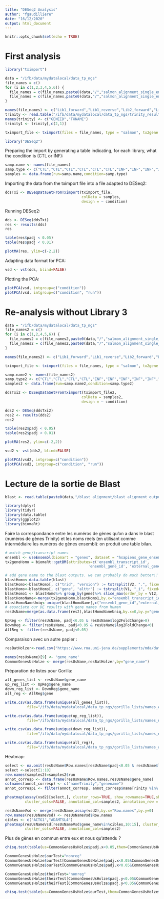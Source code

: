 ```yaml
---
title: "DESeq2 Analysis"
author: "fgaudilliere"
date: "16/12/2020"
output: html_document
---
```


```r
knitr::opts_chunk$set(echo = TRUE)
```

# First analysis

```r
library("tximport")
```

```r
data = "/ifb/data/mydatalocal/data_tp_ngs"
file_names = c()
for (i in c(1,2,3,4,5,6)) {
  file_names = c(file_names,paste0(data,"/","salmon_alignment_single_end",i,"_forward","/","quant.sf"))
  file_names = c(file_names,paste0(data,"/","salmon_alignment_single_end",i,"_reverse","/","quant.sf"))
}
```


```r
names(file_names) <- c("Lib1_forward","Lib1_reverse","Lib2_forward","Lib2_reverse","Lib3_forward","Lib3_reverse","Lib4_forward","Lib4_reverse","Lib5_forward","Lib5_reverse","Lib6_forward","Lib6_reverse")
trinity <- read.table("/ifb/data/mydatalocal/data_tp_ngs/trinity_results/Trinity_RF.fasta.gene_trans_map")
names(trinity) <- c("GENEID","TXNAME")
trinity1 <- trinity[,c(2,1)]
```


```r
tximport_file <- tximport(files = file_names, type = "salmon", tx2gene = trinity1)
```

```r
library("DESeq2")
```

Preparing the import by generating a table indicating, for each library, what the condition is (CTL or INF):

```r
samp.name <- names(file_names)
samp.type <- c("CTL","CTL","CTL","CTL","CTL","CTL","INF","INF","INF","INF","INF","INF")
samples <- data.frame(run=samp.name,condition=samp.type)
```


Importing the data from the tximport file into a file adapted to DESeq2:

```r
ddsTxi <- DESeqDataSetFromTximport(tximport_file,
                                   colData = samples,
                                   design = ~ condition)
```


Running DESeq2: 

```r
dds <- DESeq(ddsTxi)
res <- results(dds)
res
```

```r
table(res$padj < 0.05)
table(res$padj < 0.01)
```


```r
plotMA(res, ylim=c(-2,2))
```

Adapting data format for PCA:
```r
vsd <- vst(dds, blind=FALSE)
```

Plotting the PCA:
```r
plotPCA(vsd, intgroup=c("condition"))
plotPCA(vsd, intgroup=c("condition", "run"))
```


# Re-analysis without Library 3


```r
data = "/ifb/data/mydatalocal/data_tp_ngs"
file_names2 = c()
for (i in c(1,2,4,5,6)) {
  file_names2 = c(file_names2,paste0(data,"/","salmon_alignment_single_end",i,"_forward","/","quant.sf"))
  file_names2 = c(file_names2,paste0(data,"/","salmon_alignment_single_end",i,"_reverse","/","quant.sf"))
}
```


```r
names(file_names2) <- c("Lib1_forward","Lib1_reverse","Lib2_forward","Lib2_reverse","Lib4_forward","Lib4_reverse","Lib5_forward","Lib5_reverse","Lib6_forward","Lib6_reverse")

```

```r
tximport_file <- tximport(files = file_names, type = "salmon", tx2gene = trinity1)
```

```r
samp.name2 <- names(file_names2)
samp.type2 <- c("CTL","CTL","CTL","CTL","INF","INF","INF","INF","INF","INF")
samples2 <- data.frame(run=samp.name2,condition=samp.type2)
```

```r
ddsTxi2 <- DESeqDataSetFromTximport(tximport_file2,
                                   colData = samples2,
                                   design = ~ condition)
```



```r
dds2 <- DESeq(ddsTxi2)
res2 <- results(dds2)
res2
```

```r
table(res2$padj < 0.05)
table(res2$padj < 0.01)
```


```r
plotMA(res2, ylim=c(-2,2))
```

```r
vsd2 <- vst(dds2, blind=FALSE)
```

```r
plotPCA(vsd2, intgroup=c("condition"))
plotPCA(vsd2, intgroup=c("condition", "run"))
```





# Lecture de la sortie de Blast

```r
blast <- read.table(paste0(data,"/blast_alignment/blast_alignment_output"))
```


```r
library(dplyr)
library(tidyr)
library(data.table)
library(ggplot2)
library(biomaRt)
```



Faire la correspondance entre les numéros de gènes qu'on a dans le blast (numéros de gènes Trinity) et les noms réels (en utilisant comme intermédiaire les numéros de gènes ensembl): on produit une table bilan. 

```r
# match gene/transcript names
ensembl <- useEnsembl(biomart = "genes", dataset = "hsapiens_gene_ensembl")
tx2geneHomo = biomaRt::getBM(attributes=c('ensembl_transcript_id', 
                                      'ensembl_gene_id', 'external_gene_name'),mart=ensembl)

# add gene name to the blast outputs. we can probably do much better!!
blastHomo<-data.table(blast)
blastHomo<-blastHomo[, c("trid", "version") := tstrsplit(V2, ".", fixed=TRUE)][]
blastHomo<-blastHomo[, c("gene", "alttr") := tstrsplit(V1, "_i", fixed=TRUE)][]
blastHomo1 <- blastHomo%>% group_by(gene)%>% slice_max(order_by = V12, n = 1, with_ties = TRUE)
blastHomoName<-merge(tx2geneHomo,blastHomo1,by.x="ensembl_transcript_id",by.y="trid")
blastHomoNameUniq<-unique(blastHomoName[,c("ensembl_gene_id","external_gene_name","gene")])
# associate our DE results with gene names from human
resUsName=merge(as.data.frame(res2),blastHomoNameUniq,by.x=0,by.y="gene")
```

```r
UpReg <- filter(resUsName, padj<0.05 & resUsName$log2FoldChange>0)
DownReg <- filter(resUsName, padj<0.05 & resUsName$log2FoldChange<0)
AllReg <- filter(resUsName, padj<0.05)
```

Comparaison avec un autre papier : 


```r
resBatHolzer<-read.csv("https://www.rna.uni-jena.de/supplements/mda/data/deseq2/RNA/Mock_6h_RNA_vs_IFN_6h_RNA/deseq2_Mock_6h_RNA_IFN_6h_RNA_full.csv")
```


```r
names(resUsName)[9] <- 'gene_name'
CommonGenesUsHolze <- merge(resUsName,resBatHolzer,by="gene_name") 
```

Préparation de listes pour Gorilla:

```r
all_genes_list <- resUsName$gene_name
up_reg_list <- UpReg$gene_name
down_reg_list <- DownReg$gene_name
all_reg <- AllReg$gene

write.csv(as.data.frame(unique(all_genes_list)), 
          file="/ifb/data/mydatalocal/data_tp_ngs/gorilla_lists/names_all.csv",quote=FALSE,row.names = FALSE)

write.csv(as.data.frame(unique(up_reg_list)), 
          file="/ifb/data/mydatalocal/data_tp_ngs/gorilla_lists/names_up.csv",quote=FALSE,row.names = FALSE)

write.csv(as.data.frame(unique(down_reg_list)), 
          file="/ifb/data/mydatalocal/data_tp_ngs/gorilla_lists/names_down.csv",quote=FALSE,row.names = FALSE)

write.csv(as.data.frame(unique(all_reg)), 
          file="/ifb/data/mydatalocal/data_tp_ngs/gorilla_lists/names_allreg.csv",quote=FALSE,row.names = FALSE)
```




Heatmap: 

```r
select <- na.omit(resUsName$Row.names[resUsName$padj<0.05 & resUsName$log2FoldChange>0])
select <-select[1:10]
row.names(samples2)=samples2$run
annot_corresp <- data.frame(resUsName$Row.names,resUsName$gene_name)
colnames(annot_corresp) <- c("nameTrinity","genename")
annot_corresp1 <- filter(annot_corresp, annot_corresp$nameTrinity %in% select)

pheatmap(assay(vsd2)[select,], cluster_rows=TRUE, show_rownames=TRUE,show_colnames=FALSE,
         cluster_cols=FALSE, annotation_col=samples2, annotation_row = annot_corresp1)
```


```r
resUsNameVsd <- merge(resUsName,assay(vsd2),by.x="Row.names",by.y=0)
row.names(resUsNameVsd) <- resUsNameVsd$Row.names
cibles <- c("ACTG1","ADAMTSL4")
pheatmap(resUsNameVsd[resUsNameVsd$gene_name%in%cibles,10:15], cluster_rows=TRUE, show_rownames=TRUE,show_colnames=FALSE,
         cluster_cols=FALSE, annotation_col=samples2)
```


Plus de gènes en commun entre eux et nous qu'attendu ? 

```r
chisq.test(table(us=CommonGenesUsHolze$padj.x<0.05,them=CommonGenesUsHolze$padj.y < 0.05))
```

```r
CommonGenesUsHolze$ourTest="nonreg"
CommonGenesUsHolze$ourTest[CommonGenesUsHolze$padj.x<0.05&CommonGenesUsHolze$log2FoldChange.x>0]="Up"
CommonGenesUsHolze$ourTest[CommonGenesUsHolze$padj.x<0.05&CommonGenesUsHolze$log2FoldChange.x<0]="Down"
```

```r
CommonGenesUsHolze$theirTest="nonreg"
CommonGenesUsHolze$theirTest[CommonGenesUsHolze$padj.y<0.05&CommonGenesUsHolze$log2FoldChange.y>0]="Up"
CommonGenesUsHolze$theirTest[CommonGenesUsHolze$padj.y<0.05&CommonGenesUsHolze$log2FoldChange.y<0]="Down"
```

```r
chisq.test(table(us=CommonGenesUsHolze$ourTest,them=CommonGenesUsHolze$theirTest))
```


